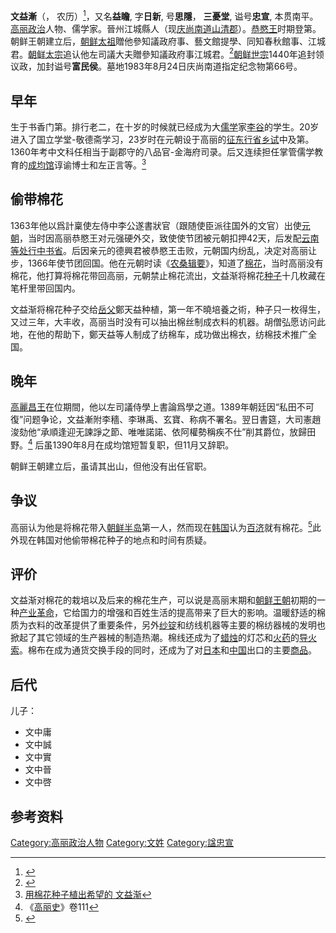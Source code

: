 '''文益漸'''（{{lang-ko|문익점}}，{{bd|1329年|2月8日|1398年|6月13日？}} 农历）<ref>{{Cite web |url=http://sillok.history.go.kr/inspection/inspection.jsp?mState=2&mTree=0&clsName=&searchType=a&keyword=%E5%AF%8C%E6%B0%91%E4%BE%AF |title=朝鲜王朝实录太祖 14卷, 7年(1398 戊寅 / 洪武31年) 6月 13日(丁巳)  |access-date=2013-09-16 |archive-date=2020-10-03 |archive-url=https://web.archive.org/web/20201003040141/http://sillok.history.go.kr/inspection/inspection.jsp?mState=2&mTree=0&clsName=&searchType=a&keyword=%E5%AF%8C%E6%B0%91%E4%BE%AF |dead-url=no }}</ref>，又名'''益瞻''', 字'''日新''', 号'''思隱'''， '''三憂堂''', 谥号'''忠宣''', 本贯南平。[[高丽|高丽]][[政治|政治]]人物、儒学家。晉州江城縣人（现[[庆尚南道|庆尚南道]][[山清郡|山清郡]]）。[[恭愍王|恭愍王]]时期登第。朝鲜王朝建立后，[[朝鲜太祖|朝鲜太祖]]贈他參知議政府事、藝文館提學、同知春秋館事、江城君。[[朝鲜太宗|朝鲜太宗]]追认他左司議大夫贈參知議政府事江城君。<ref>{{Cite web |url=http://sillok.history.go.kr/inspection/inspection.jsp?mState=2&mTree=0&clsName=&searchType=a&keyword=%E5%AF%8C%E6%B0%91%E4%BE%AF |title=朝鲜世宗实录 地理志 / 慶尙道 / 晉州牧/ 珍城縣 |access-date=2013-09-16 |archive-date=2020-10-03 |archive-url=https://web.archive.org/web/20201003040141/http://sillok.history.go.kr/inspection/inspection.jsp?mState=2&mTree=0&clsName=&searchType=a&keyword=%E5%AF%8C%E6%B0%91%E4%BE%AF |dead-url=no }}</ref>[[朝鲜世宗|朝鲜世宗]]1440年追封领议政，加封谥号'''富民侯'''。墓地1983年8月24日庆尚南道指定纪念物第66号。
== 早年 ==
生于书香门第。排行老二，在十岁的时候就已经成为大[[儒学|儒学]]家[[李谷|李谷]]的学生。20岁进入了国立学堂-敬德斋学习，23岁时在元朝设于高丽的[[征东行省|征东行省]][[乡试|乡试]]中及第。1360年考中文科任相当于副郡守的八品官-金海府司录。后又连续担任掌管儒学教育的[[成均馆|成均馆]]谆谕博士和左正言等。<ref>[http://rki.kbs.co.kr/chinese/program/program_koreanstory_detail.htm?No=30195&font_size=-87 用棉花种子植出希望的 文益渐]{{Dead link|date=2020年6月 |bot=InternetArchiveBot |fix-attempted=yes }}</ref>
== 偷带棉花 ==
1363年他以爲計稟使左侍中李公遂書狀官（跟随使臣派往国外的文官）出使[[元朝|元朝]]，当时因高丽恭愍王对元强硬外交，致使使节团被元朝扣押42天，后发配[[云南等处行中书省|云南等处行中书省]]。后因亲元的德興君被恭愍王击败，元朝国内纷乱，决定对高丽让步，1366年使节团回国。他在元朝时读《[[农桑辑要|农桑辑要]]》，知道了[[棉花|棉花]]，当时高丽没有棉花，他打算将棉花带回高丽，元朝禁止棉花流出，文益渐将棉花[[种子|种子]]十几枚藏在笔杆里带回国内。

文益渐将棉花种子交给[[岳父|岳父]]鄭天益种植，第一年不曉培養之術，种子只一枚得生，又过三年，大丰收，高丽当时没有可以抽出棉丝制成衣料的机器。胡僧弘愿访问此地，在他的帮助下，鄭天益等人制成了纺棉车，成功做出棉衣，纺棉技术推广全国。
== 晚年 ==
[[高麗昌王|高麗昌王]]在位期間，他以左司議侍學上書論爲學之道。1389年朝廷因“私田不可復”问题争论，文益漸附李穡、李琳禹、玄寶、称病不署名。翌日書筵，大司憲趙浚劾他“承順逢迎无諫諍之節、唯唯諾諾、依阿權勢稱疾不仕”削其爵位，放歸田野。<ref>《[[高丽史|高丽史]]》卷111</ref> 后虽1390年8月在成均馆短暂复职，但11月又辞职。

朝鲜王朝建立后，虽请其出山，但他没有出任官职。

== 争议 ==
高丽认为他是将棉花带入[[朝鲜半岛|朝鲜半岛]]第一人，然而现在[[韩国|韩国]]认为[[百济|百济]]就有棉花。<ref>{{Cite web |url=http://www.seoul.co.kr/news/newsView.php?id=20100716002010 |title=‘문익점’보다 800년 앞선 백제 면직물 발견 |access-date=2013-09-16 |archive-date=2020-10-03 |archive-url=https://web.archive.org/web/20201003040151/http://www.seoul.co.kr/news/newsView.php?id=20100716002010 |dead-url=no }}</ref>此外现在韩国对他偷带棉花种子的地点和时间有质疑。
== 评价 ==
文益渐对棉花的栽培以及后来的棉花生产，可以说是高丽末期和[[朝鲜王朝|朝鲜王朝]]初期的一种[[产业革命|产业革命]]，它给国力的增强和百姓生活的提高带来了巨大的影响。温暖舒适的棉质为衣料的改革提供了重要条件，另外[[纱锭|纱锭]]和纺线机器等主要的棉纺器械的发明也掀起了其它领域的生产器械的制造热潮。棉线还成为了[[蜡烛|蜡烛]]的灯芯和[[火药|火药]]的[[导火索|导火索]]。棉布在成为通货交换手段的同时，还成为了对[[日本|日本]]和[[中国|中国]]出口的主要[[商品|商品]]。
== 后代 ==
儿子：
*文中庸
*文中誠
*文中實
*文中晉
*文中啓
== 参考资料 ==
{{reflist}}

[[Category:高丽政治人物|Category:高丽政治人物]]
[[Category:文姓|Category:文姓]]
[[Category:諡忠宣|Category:諡忠宣]]